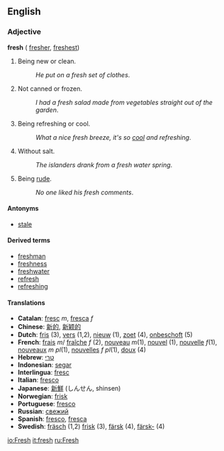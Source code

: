 ==English==

{{rank|walk|places|simple|710|fresh|noble|appearance|period}}

=== Adjective ===
'''fresh''' ({{compare}} [[fresher]], {{super}} [[freshest]])

#Being new or clean.
#:''He put on a fresh set of clothes''. 
#Not canned or frozen.
#:''I had a fresh salad made from vegetables straight out of the garden''.
#Being refreshing or cool.
#:''What a nice fresh breeze, it's so [[cool]] and refreshing''.
#Without salt.
#:''The islanders drank from a fresh water spring''.
#Being [[rude]].
#:''No one liked his fresh comments''.

==== Antonyms ====
*[[stale]]

==== Derived terms ====
*[[freshman]]
*[[freshness]]
*[[freshwater]]
*[[refresh]]
*[[refreshing]]

====Translations====
*'''Catalan''': [[fresc]] ''m'', [[fresca]] ''f''
*'''Chinese''': [[新的]], [[新颖的]]
*'''Dutch''': [[fris]] (3), [[vers]] (1,2), [[nieuw]] (1), [[zoet]] (4), [[onbeschoft]] (5)
*'''French''': [[frais]] ''m''/ [[fraîche]] ''f'' (2), [[nouveau]] ''m''(1), [[nouvel]] (1), [[nouvelle]] ''f''(1), [[nouveaux]] ''m pl''(1), [[nouvelles]] ''f pl''(1), [[doux]] (4)
*'''Hebrew''': [[טרי]]
*'''Indonesian''': [[segar]]
*'''Interlingua''': [[fresc]]
*'''Italian''': [[fresco]]
*'''Japanese''': [[新鮮]] (しんせん, shinsen)
*'''Norwegian''': [[frisk]]
*'''Portuguese''': [[fresco]]
*'''Russian''': [[свежий]]
*'''Spanish''': [[fresco]], [[fresca]]
*'''Swedish''': [[fräsch]] (1,2) [[frisk]] (3), [[färsk]] (4), [[färsk-]] (4)

[[io:Fresh]]
[[it:fresh]]
[[ru:Fresh]]